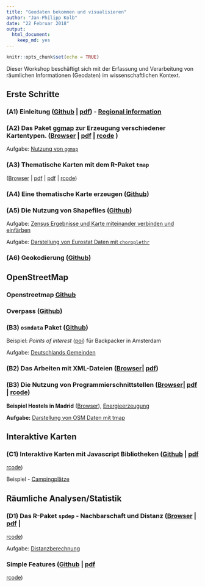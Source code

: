 ```yaml
---
title: "Geodaten bekommen und visualisieren"
author: "Jan-Philipp Kolb"
date: "22 Februar 2018"
output: 
  html_document: 
    keep_md: yes
---
```


```r
knitr::opts_chunk$set(echo = TRUE)
```



Dieser Workshop beschäftigt sich mit der Erfassung und Verarbeitung von räumlichen Informationen (Geodaten) im wissenschaftlichen Kontext.

## Erste Schritte


### __(A1) Einleitung__ ([Github](slides/Intro.md) | [pdf](slides/Intro.pdf)) - [Regional information](http://rpubs.com/Japhilko82/mapFirenze)

### __(A2) Das Paket [ggmap](http://journal.r-project.org/archive/2013-1/kahle-wickham.pdf)__ zur Erzeugung verschiedener Kartentypen. ([Browser](slides/ggmap.md) | [pdf](slides/ggmap.pdf) | [rcode](slides/ggmap.R) )

Aufgabe: [Nutzung von  `ggmap`](https://github.com/Japhilko/GeoData/blob/master/2017/tutorial/Aufgabe_Nutzung_ggmap.Rmd)


### __(A3) Thematische Karten mit dem R-Paket `tmap`__ 
([Browser](slides/tmap.md) | [pdf](slides/tmap.pdf) | 
[pdf](slides/tmap.pdf) | [rcode](rcode/tmap.R))


### __(A4) Eine thematische Karte erzeugen__ ([Github](slides/Choroplethen.md))


### __(A5) Die Nutzung von Shapefiles__ ([Github](slides/AGS_map.md))

Aufgabe: [Zensus Ergebnisse und Karte miteinander verbinden und einfärben](https://github.com/Japhilko/GeoData/blob/master/2017/tutorial/Aufgabe_Verbindung.Rmd)


Aufgabe: [Darstellung von Eurostat Daten mit `choroplethr`](https://github.com/Japhilko/GeoData/blob/master/2016/tutorial/Aufgabe_choroplethr.Rmd)

### __(A6) Geokodierung__ ([Github](slides/Geokodierung.md))

## OpenStreetMap 

### __Openstreetmap__ [Github](slides/OpenStreetMap.md)

### __Overpass__ ([Github](slides/Overpass.md))

### __(B3) `osmdata` Paket__ ([Github](slides/osmdata.md))

Beispiel: *Points of interest* ([poi](https://rpossib.wordpress.com/2015/09/15/points-of-interest-for-backpackers/)) für Backpacker in Amsterdam

Aufgabe: [Deutschlands Gemeinden](https://github.com/Japhilko/GeoData/blob/master/2016/tutorial/Aufgabe_Zensus_Ergebnisse.md)

### __(B2) Das Arbeiten mit XML-Dateien__ ([Browser](https://github.com/Japhilko/GeoData/blob/master/2017/slides/OpenStreetMap.md)| [pdf](slides/OpenStreetMap.pdf))

### __(B3) Die Nutzung von Programmierschnittstellen__ ([Browser](slides/UsageAPI.md)| [pdf](slides/UsageAPI.pdf) | [rcode](rcode/UsageAPI.R))

**Beispiel Hostels in Madrid** ([Browser](https://github.com/Japhilko/GeoData/blob/master/2016/slides/Madrid_hostels.Rmd)), [Energieerzeugung](https://rpossib.wordpress.com/2015/11/20/use-openstreetmap-date/)

**Aufgabe:** [Darstellung von OSM Daten mit tmap](https://github.com/Japhilko/GeoData/blob/master/2016/tutorial/Aufgabe_osmar.Rmd)

## Interaktive Karten

### __(C1) Interaktive Karten mit Javascript Bibliotheken__ ([Github](slides/using_javascript.md) | [pdf](slides/using_javascript.pdf)
| [rcode](rcode/using_javascript.R))
Beispiel - [Campingplätze](http://rpubs.com/Japhilko82/Campsites)

## Räumliche Analysen/Statistik

### __(D1) Das R-Paket `spdep` - Nachbarschaft und Distanz__ ([Browser](https://github.com/Japhilko/GeoData/blob/master/2017/slides/spdep.md) | [pdf](slides/spdep.pdf) |
[rcode](https://raw.githubusercontent.com/Japhilko/GeoData/master/2016/rcode/slidesH1_spdep.R))

Aufgabe: [Distanzberechnung](https://github.com/Japhilko/GeoData/blob/master/2016/tutorial/Aufgabe_Distanzberechnung.Rmd)

### __Simple Features__ ([Github](slides/simple_features.md) | [pdf](slides/simple_features.pdf)
| [rcode](rcode/simple_features.R))
